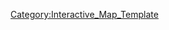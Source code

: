 {{overlay
|image = 4-3_Map.jpg
|width        = {{MapRatio|375|{{{ratio|1|mapwidth=1}}}}}
|height       = {{MapRatio|186|{{{ratio|1|mapheight=1}}}}}
|AjaxXMLRequest = {{{AjaxXMLRequest|0}}}

|columns      = 0
|grid         = 0

|highlight    = 0
|collapsible  = 0

|popupPrefix = World_4_3_

|overlayNoHeader = 0

|overlayHeaderText = World 4-3
|overlayHeaderTextLink = World 4
|overlayNoHeader = 
|overlayTemplateName = Template:World4-3
|categoryName  = World4-3
}}
<noinclude>
[[Category:Interactive_Map_Template]]
</noinclude>